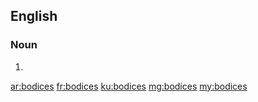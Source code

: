 ==English==

===Noun===
{{head|en|plural}}

# {{plural of|bodice|lang=en|nocat=1}}

[[ar:bodices]]
[[fr:bodices]]
[[ku:bodices]]
[[mg:bodices]]
[[my:bodices]]